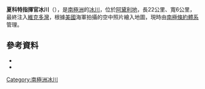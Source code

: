{{Coord|66|25|S|136|35|E|source:GNIS|display=title}}

'''夏科特指揮官冰川'''（{{lang-en|Commandant Charcot Glacier}}），是[[南極洲|南極洲]]的[[冰川|冰川]]，位於[[阿黛利地|阿黛利地]]，長22公里、寬6公里，最終注入[[維克多灣|維克多灣]]，根據[[美國|美國]]海軍拍攝的空中照片繪入地圖，現時由[[南極條約體系|南極條約體系]]管理。

==參考資料==
*{{cite gnis | type = antarid | id = 2996| name = Commandant Charcot Glacier| accessdate = 2011-11-19}}
*{{usgs-gazetteer|id=2996}}

{{DEFAULTSORT:Commandant Charcot Glacier}}
[[Category:南極洲冰川|Category:南極洲冰川]]


{{AdélieLand-geo-stub}}